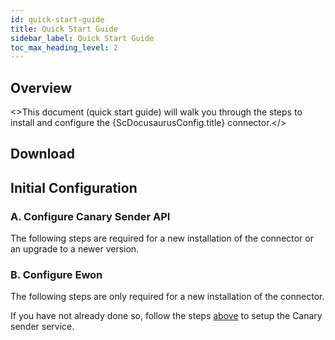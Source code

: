 ```yaml
---
id: quick-start-guide
title: Quick Start Guide
sidebar_label: Quick Start Guide
toc_max_heading_level: 2
---
```



## Overview

<>This document (quick start guide) will walk you through the steps to install and configure the
{ScDocusaurusConfig.title} connector.</>

## Download

<DownloadPartial />

## Initial Configuration

### A. Configure Canary Sender API

The following steps are required for a new installation of the connector or an upgrade to a newer version.

<CanarySetupPartial />

### B. Configure Ewon

The following steps are only required for a new installation of the connector.

If you have not already done so, follow the steps [above](#a-configure-canary-sender-api) to setup the Canary sender service.

<ConfigurationPartial />